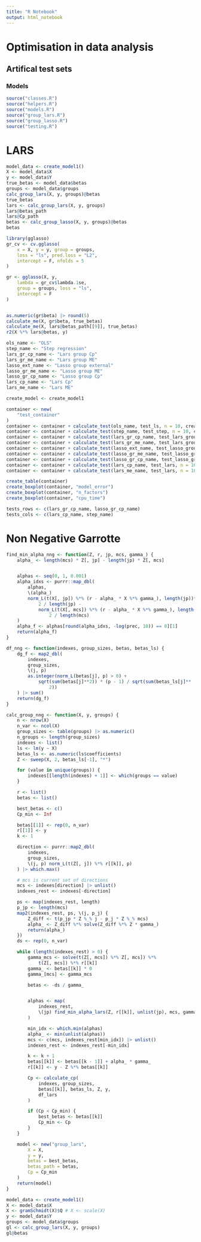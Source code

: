 ```yaml
---
title: "R Notebook"
output: html_notebook
---
```


# Optimisation in data analysis

## Artifical test sets

### Models

```r

source("classes.R")
source("helpers.R")
source("models.R")
source("group_lars.R")
source("group_lasso.R")
source("testing.R")


```


# LARS

```r

model_data <- create_model1()
X <- model_data$X
y <- model_data$Y
true_betas <- model_data$betas
groups <- model_data$groups
calc_group_lars(X, y, groups)@betas
true_betas
lars <- calc_group_lars(X, y, groups)
lars@betas_path
lars@Cp_path
betas <- calc_group_lasso(X, y, groups)@betas
betas

library(gglasso)
gr_cv <- cv.gglasso(
    x = X, y = y, group = groups,
    loss = "ls", pred.loss = "L2",
    intercept = F, nfolds = 5
)

gr <- gglasso(X, y,
    lambda = gr_cv$lambda.1se,
    group = groups, loss = "ls",
    intercept = F
)


as.numeric(gr$beta) |> round(5)
calculate_me(X, gr$beta, true_betas)
calculate_me(X, lars@betas_path[[9]], true_betas)
r2(X %*% lars@betas, y)

ols_name <- "OLS"
step_name <- "Step regression"
lars_gr_cp_name <- "Lars group Cp"
lars_gr_me_name <- "Lars group ME"
lasso_ext_name <- "Lasso group external"
lasso_gr_me_name <- "Lasso group ME"
lasso_gr_cp_name <- "Lasso group Cp"
lars_cp_name <- "Lars Cp"
lars_me_name <- "Lars ME"

create_model <- create_model1

container <- new(
    "test_container"
)
container <- container + calculate_test(ols_name, test_ls, n = 10, create_model)
container <- container + calculate_test(step_name, test_step, n = 10, create_model)
container <- container + calculate_test(lars_gr_cp_name, test_lars_group, n = 10, create_model, result_indicator = "cp")
container <- container + calculate_test(lars_gr_me_name, test_lars_group, n = 10, create_model, result_indicator = "me")
container <- container + calculate_test(lasso_ext_name, test_lasso_group_library, n = 10, create_model)
container <- container + calculate_test(lasso_gr_me_name, test_lasso_group, n = 10, create_model, result_indicator = "me")
container <- container + calculate_test(lasso_gr_cp_name, test_lasso_group, n = 10, create_model, result_indicator = "cp")
container <- container + calculate_test(lars_cp_name, test_lars, n = 10, create_model, result_indicator = "cp")
container <- container + calculate_test(lars_me_name, test_lars, n = 10, create_model, result_indicator = "me")

create_table(container)
create_boxplot(container, "model_error")
create_boxplot(container, "n_factors")
create_boxplot(container, "cpu_time")

tests_rows <- c(lars_gr_cp_name, lasso_gr_cp_name)
tests_cols <- c(lars_cp_name, step_name)
```

# Non Negative Garrotte

```r

find_min_alpha_nng <- function(Z, r, jp, mcs, gamma_) {
    alpha_ <- length(mcs) * Z[, jp] - length(jp) * Z[, mcs]


    alphas <- seq(0, 1, 0.001)
    alpha_idxs <- purrr::map_dbl(
        alphas,
        \(alpha_)
        norm_L(t(X[, jp]) %*% (r - alpha_ * X %*% gamma_), length(jp))**
            2 / length(jp) -
            norm_L(t(X[, mcs]) %*% (r - alpha_ * X %*% gamma_), length(mcs))**
                2 / length(mcs)
    )
    alpha_f <- alphas[round(alpha_idxs, -log(prec, 10)) == 0][1]
    return(alpha_f)
}

df_nng <- function(indexes, group_sizes, betas, betas_ls) {
    dg_f <- map2_dbl(
        indexes,
        group_sizes,
        \(j, p)
        as.integer(norm_L(betas[j], p) > 0) +
            sqrt(sum(betas[j]**2)) * (p - 1) / sqrt(sum(betas_ls[j]**
                2))
    ) |> sum()
    return(dg_f)
}

calc_group_nng <- function(X, y, groups) {
    n <- nrow(X)
    n_var <- ncol(X)
    group_sizes <- table(groups) |> as.numeric()
    n_groups <- length(group_sizes)
    indexes <- list()
    ls <- lm(y ~ X)
    betas_ls <- as.numeric(ls$coefficients)
    Z <- sweep(X, 2, betas_ls[-1], "*")

    for (value in unique(groups)) {
        indexes[[length(indexes) + 1]] <- which(groups == value)
    }

    r <- list()
    betas <- list()

    best_betas <- c()
    Cp_min <- Inf

    betas[[1]] <- rep(0, n_var)
    r[[1]] <- y
    k <- 1

    direction <- purrr::map2_dbl(
        indexes,
        group_sizes,
        \(j, p) norm_L(t(Z[, j]) %*% r[[k]], p)
    ) |> which.max()

    # mcs is current set of directions
    mcs <- indexes[direction] |> unlist()
    indexes_rest <- indexes[-direction]

    ps <- map(indexes_rest, length)
    p_jp <- length(mcs)
    map2(indexes_rest, ps, \(j, p_j) {
        Z_diff <- t(p_jp * Z %_% j - p_j * Z %_% mcs)
        alpha_ <- Z_diff %*% solve(Z_diff %*% Z * gamma_)
        return(alpha_)
    })
    ds <- rep(0, n_var)

    while (length(indexes_rest) > 0) {
        gamma_mcs <- solve(t(Z[, mcs]) %*% Z[, mcs]) %*%
            t(Z[, mcs]) %*% r[[k]]
        gamma_ <- betas[[k]] * 0
        gamma_[mcs] <- gamma_mcs

        betas <- -ds / gamma_


        alphas <- map(
            indexes_rest,
            \(jp) find_min_alpha_lars(Z, r[[k]], unlist(jp), mcs, gamma_, prec = 0.001)
        )

        min_idx <- which.min(alphas)
        alpha_ <- min(unlist(alphas))
        mcs <- c(mcs, indexes_rest[min_idx]) |> unlist()
        indexes_rest <- indexes_rest[-min_idx]

        k <- k + 1
        betas[[k]] <- betas[[k - 1]] + alpha_ * gamma_
        r[[k]] <- y - Z %*% betas[[k]]

        Cp <- calculate_cp(
            indexes, group_sizes,
            betas[[k]], betas_ls, Z, y,
            df_lars
        )

        if (Cp < Cp_min) {
            best_betas <- betas[[k]]
            Cp_min <- Cp
        }
    }

    model <- new("group_lars",
        X = X,
        y = y,
        betas = best_betas,
        betas_path = betas,
        Cp = Cp_min
    )
    return(model)
}

model_data <- create_model1()
X <- model_data$X
X <- gramSchmidt(X)$Q # X <- scale(X)
y <- model_data$Y
groups <- model_data$groups
gl <- calc_group_lars(X, y, groups)
gl@betas

```
